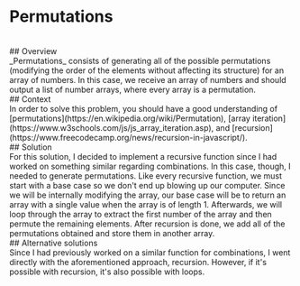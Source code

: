 
# Permutations

<br />
## Overview

<br />
_Permutations_ consists of generating all of the possible permutations (modifying
the order of the elements without affecting its structure) for an array of numbers.
In this case, we receive an array of numbers and should output a list of number arrays,
where every array is a permutation.

<br />
## Context

<br />
In order to solve this problem, you should have a good understanding of [permutations](https://en.wikipedia.org/wiki/Permutation),
[array iteration](https://www.w3schools.com/js/js_array_iteration.asp), and [recursion](https://www.freecodecamp.org/news/recursion-in-javascript/).

<br />
## Solution

<br />
For this solution, I decided to implement a recursive function since I had worked
on something similar regarding combinations. In this case, though, I needed to generate
permutations. Like every recursive function, we must start with a base case so we
don't end up blowing up our computer. Since we will be internally modifying the array,
our base case will be to return an array with a single value when the array is of
length 1. Afterwards, we will loop through the array to extract the first number
of the array and then permute the remaining elements. After recursion is done, we
add all of the permutations obtained and store them in another array.

<br />
## Alternative solutions

<br />
Since I had previously worked on a similar function for combinations, I went directly
with the aforementioned approach, recursion. However, if it's possible with recursion,
it's also possible with loops.
